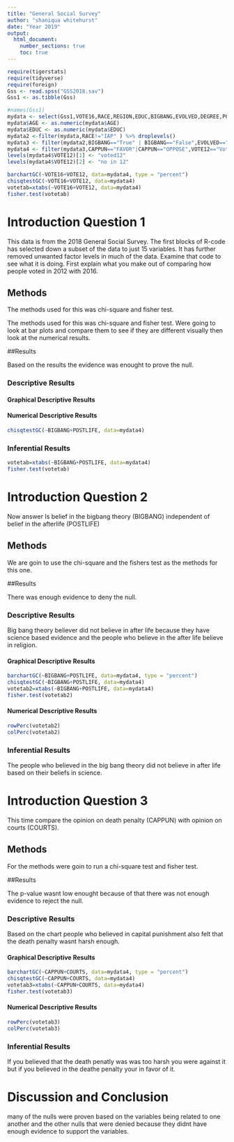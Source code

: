 ---
title: "General Social Survey"
author: "shaniqua whitehurst"
date: "Year 2019"
output: 
  html_document:
    number_sections: true
    toc: true
---


```{r include=FALSE,echo=FALSE}
require(tigerstats)
require(tidyverse)
require(foreign)
Gss <- read.spss("GSS2018.sav")
Gss1 <- as.tibble(Gss)
```

```{r include=FALSE,echo=FALSE}
#names(Gss1)
mydata <- select(Gss1,VOTE16,RACE,REGION,EDUC,BIGBANG,EVOLVED,DEGREE,POSTLIFE,AGE,OWNGUN,CAPPUN,COURTS,POLVIEWS,VOTE12,GOD)
mydata$AGE <- as.numeric(mydata$AGE)
mydata$EDUC <- as.numeric(mydata$EDUC)
mydata2 <-filter(mydata,RACE!="IAP" ) %>% droplevels()
mydata3 <- filter(mydata2,BIGBANG=="True" | BIGBANG=="False",EVOLVED=="True"|EVOLVED=="False",POSTLIFE=="YES"|POSTLIFE=="NO",OWNGUN=="YES"|OWNGUN=="NO",COURTS=="TOO HARSH"|COURTS=="NOT HARSH ENOUGH"|COURTS=="ABOUT RIGHT") %>% droplevels()
mydata4 <- filter(mydata3,CAPPUN=="FAVOR"|CAPPUN=="OPPOSE",VOTE12=="Voted"|VOTE12=="Did not vote",VOTE16=="Voted"|VOTE16=="Did not vote") %>% droplevels()
levels(mydata4$VOTE12)[1] <- "voted12"
levels(mydata4$VOTE12)[2] <- "no in 12"

```


```{r}
barchartGC(~VOTE16+VOTE12, data=mydata4, type = "percent") 
chisqtestGC(~VOTE16+VOTE12, data=mydata4)
votetab=xtabs(~VOTE16+VOTE12, data=mydata4)
fisher.test(votetab)
```

# Introduction Question 1

<!--In this section you explain what you are trying to show.  Where did the data come from?  What is the research or other question you are trying to answer?!-->

This data is from the 2018 General Social Survey. The first blocks of R-code has selected down a subset of the data to just 15 variables. It has further removed unwanted factor levels in much of the data. Examine that code to see what it is doing. First explain what you make out of comparing how people voted in 2012 with 2016.


## Methods
The methods used for this was chi-square and fisher test.

<!--Decide on your methods:  use "variable analysis" or other appropriate descriptors.  Make sure to choose at least one graphical method and at least one numerical method.!--> The methods used for this was chi-square and fisher test. Were going to look at bar plots and compare them to see if they are different visually then look at the numerical results.

##Results

<!--Divide this section into two sub-sections:  One for your descriptive  results and one for your inferential results.!--> Based on the results the evidence was enought to prove the null.

### Descriptive Results

#### Graphical Descriptive Results

<!--Graphical results here.  Make sure to show your code.  Provide appropriate labels for axes, giving units if possible, and provide a good title for the graph, too.  Use the graphical results to describe the patterns if any that exist in the data as focused toward the research question!-->

#### Numerical Descriptive Results
```{r}
chisqtestGC(~BIGBANG+POSTLIFE, data=mydata4)

```


<!--Numerical results go here. Use the numerical results to describe the patterns if any that exist in the data as focused toward the research question!-->

### Inferential Results
```{r}
votetab=xtabs(~BIGBANG+POSTLIFE, data=mydata4)
fisher.test(votetab)
```


<!--State hypothesis clearly.  Make sure your discussion of the inferential test covers all the aspects that the test output produces, such as test statistic, p-value etc.  Make a decision about the null hypothesis, explain the assumptions on which the selected test/procedure was based, and why the chosen procedure satisfys the assumptions and is appropriate to answer the research question!-->

# Introduction Question 2

<!--In this section you explain what you are trying to show.  Where did the data come from?  What is the research or other question you are trying to answer?!-->

Now answer Is belief in the bigbang theory (BIGBANG) independent of belief in the afterlife (POSTLIFE)

## Methods

<!--Decide on your methods:  use "variable analysis" or other appropriate descriptors.  Make sure to choose at least one graphical method and at least one numerical method.!--> We are goin to use the chi-square and the fishers test as the methods for this one.

##Results

<!--Divide this section into two sub-sections:  One for your descriptive  results and one for your inferential results.!--> 
There was enough evidence to deny the null.

### Descriptive Results
Big bang theory believer did not believe in after life because they have science based evidence and the people who believe in the after life believe in religion.

#### Graphical Descriptive Results
```{r}
barchartGC(~BIGBANG+POSTLIFE, data=mydata4, type = "percent") 
chisqtestGC(~BIGBANG+POSTLIFE, data=mydata4)
votetab2=xtabs(~BIGBANG+POSTLIFE, data=mydata4)
fisher.test(votetab2)
```

<!--Graphical results here.  Make sure to show your code.  Provide appropriate labels for axes, giving units if possible, and provide a good title for the graph, too.  Use the graphical results to describe the patterns if any that exist in the data as focused toward the research question!-->

#### Numerical Descriptive Results
```{r}
rowPerc(votetab2)
colPerc(votetab2)
```


<!--Numerical results go here. Use the numerical results to describe the patterns if any that exist in the data as focused toward the research question!-->

### Inferential Results

<!--State hypothesis clearly.  Make sure your discussion of the inferential test covers all the aspects that the test output produces, such as test statistic, p-value etc.  Make a decision about the null hypothesis, explain the assumptions on which the selected test/procedure was based, and why the chosen procedure satisfys the assumptions and is appropriate to answer the research question!--> The people who believed in the big bang theory did not believe in after life based on their beliefs in science.

# Introduction Question 3

<!--In this section you explain what you are trying to show.  Where did the data come from?  What is the research or other question you are trying to answer?!-->

This time compare the opinion on death penalty (CAPPUN) with opinion on courts (COURTS).

## Methods

<!--Decide on your methods:  use "variable analysis" or other appropriate descriptors.  Make sure to choose at least one graphical method and at least one numerical method.!-->  
For the methods were goin to run a chi-square test and fisher test.

##Results

<!--Divide this section into two sub-sections:  One for your descriptive  results and one for your inferential results.!-->
The p-value wasnt low enought because of that there was not enough evidence to reject the null.

### Descriptive Results

Based on the chart people who believed in capital punishment also felt that the death penalty wasnt harsh enough.

#### Graphical Descriptive Results
```{r}
barchartGC(~CAPPUN+COURTS, data=mydata4, type = "percent") 
chisqtestGC(~CAPPUN+COURTS, data=mydata4)
votetab3=xtabs(~CAPPUN+COURTS, data=mydata4)
fisher.test(votetab3)
```


<!--Graphical results here.  Make sure to show your code.  Provide appropriate labels for axes, giving units if possible, and provide a good title for the graph, too.  Use the graphical results to describe the patterns if any that exist in the data as focused toward the research question!-->

#### Numerical Descriptive Results
```{r}
rowPerc(votetab3)
colPerc(votetab3)
```


<!--Numerical results go here. Use the numerical results to describe the patterns if any that exist in the data as focused toward the research question!-->

### Inferential Results

<!--State hypothesis clearly.  Make sure your discussion of the inferential test covers all the aspects that the test output produces, such as test statistic, p-value etc.  Make a decision about the null hypothesis, explain the assumptions on which the selected test/procedure was based, and why the chosen procedure satisfys the assumptions and is appropriate to answer the research question!-->
If you believed that the death penatly was was too harsh you were against it but if you believed in the deathe penalty your in favor of it.


# Discussion and Conclusion

<!--Discussion and conclusion here.  If you found a relationship be sure to consider whether the relationship occurs because one of the variavbles causes the other, or whether they perhasps are related for some other reason.  Watch the chapter 6 videos from the GeorgeTown videos collection.!--> many of the nulls were proven based on the variables being related to one another and the other nulls that were denied because they didnt have enough evidence to support the variables.

